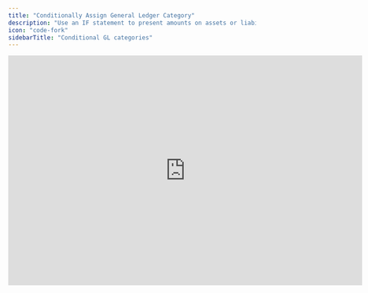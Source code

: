 ```yaml
---
title: "Conditionally Assign General Ledger Category"
description: "Use an IF statement to present amounts on assets or liabilities depending on the sign."
icon: "code-fork"
sidebarTitle: "Conditional GL categories"
---
```


<iframe width="720" height="467" src="https://www.loom.com/embed/be080e4fd6074bed8f451708eafb4d45?sid=af420781-b869-42c4-8b5a-a45556b53f23" frameborder="0" webkitallowfullscreen mozallowfullscreen allowfullscreen />

## Overview

To present a general ledger account on either the asset or liability side based on whether the amount is positive or negative, you can use IF statements in Francis.

<Tip>
  We recommend fixing issues like this “at the source,” which means in your ERP. Consider creating two accounts - one asset and one liability - and moving amounts between them based on the sign. If that’s not feasible, use the solution below.
</Tip>

## Basics

Follow these steps to set up formulas that display amounts correctly under assets and liabilities:

<Steps>
  <Step title="Separate the GL account">
    Move the relevant account “out of your balance sheet” and into a separate sheet. You’ll reference these amounts in step 3.
  </Step>

  <Step title="Create an extra row">
    Create an additional row “on the opposite side.” For example, if the original row is under assets, add a corresponding line item under liabilities, and vice versa.
  </Step>

  <Step title="Create IF statements">
    For the two rows under assets and liabilities, create IF statements to display values correctly with the appropriate sign. Here are some examples:

    ```typescript
    if("Bank account"[0]>0,"Bank account"[0],0)
    ```

    ```typescript
    if("Bank account"[0]>0,0,-"Bank account"[0])
    ```
  </Step>

  <Step title="Apply to other periods">
    Start from a period far enough back to include all relevant data, and ensure it applies to all future periods.
  </Step>
</Steps>